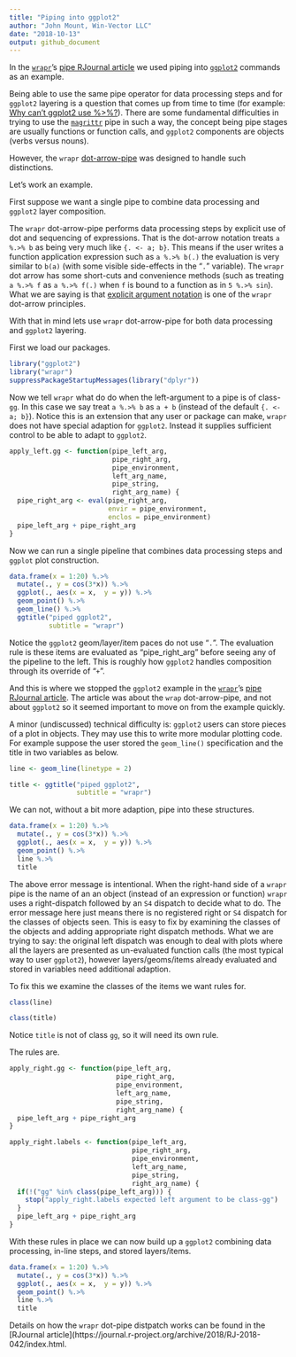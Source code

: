 ```yaml
---
title: "Piping into ggplot2"
author: "John Mount, Win-Vector LLC"
date: "2018-10-13"
output: github_document
---
```


In the [`wrapr`](https://winvector.github.io/wrapr/)'s [pipe RJournal article](https://journal.r-project.org/archive/2018/RJ-2018-042/index.html) we used piping into [`ggplot2`]( https://CRAN.R-project.org/package=ggplot2)
commands as an example. 

Being able to use the same pipe operator for data processing steps and for `ggplot2` layering is a question that comes up from time to time (for example:  [Why can’t ggplot2 use %>%?](https://community.rstudio.com/t/why-cant-ggplot2-use/4372)).  There are some fundamental difficulties in trying to use the [`magrittr`]( https://CRAN.R-project.org/package=magrittr) pipe in such a way, the concept being pipe stages are usually functions or function calls, and `ggplot2` components are objects (verbs versus nouns).

However, the `wrapr` [dot-arrow-pipe](https://winvector.github.io/wrapr/reference/dot_arrow.html) was designed to handle such distinctions.

Let's work an example.

First suppose we want a single pipe to combine data processing and `ggplot2` layer composition.  

The `wrapr` dot-arrow-pipe performs data processing steps by explicit use of dot and sequencing of expressions.  That is the dot-arrow notation treats `a %.>% b` as being very much like `{. <- a; b}`.  This means if the user writes a function application expression such as `a %.>% b(.)` the evaluation is very similar to `b(a)` (with some visible side-effects in the "`.`" variable).  The `wrapr` dot arrow has some short-cuts and convenience methods (such as treating `a %.>% f` as `a %.>% f(.)` when `f` is bound to a function as in `5 %.>% sin`). What we are saying is that [explicit argument notation](http://www.win-vector.com/blog/2018/03/r-tip-make-arguments-explicit-in-magrittr-dplyr-pipelines/) is one of the `wrapr` dot-arrow principles.

With that in mind lets use `wrapr` dot-arrow-pipe for both data processing and `ggplot2` layering.

First we load our packages.

```r
library("ggplot2")
library("wrapr")
suppressPackageStartupMessages(library("dplyr"))
```

Now we tell `wrapr` what do do when the left-argument to a pipe is of class-`gg`.  In this case we say treat `a %.>% b` as `a + b` (instead of the default `{. <- a; b}`).  Notice this is an extension that any user or package can make, `wrapr` does not have special adaption for `ggplot2`.  Instead it supplies sufficient control to be able to adapt to `ggplot2`.

```r
apply_left.gg <- function(pipe_left_arg,
                          pipe_right_arg,
                          pipe_environment,
                          left_arg_name,
                          pipe_string,
                          right_arg_name) {
  pipe_right_arg <- eval(pipe_right_arg,
                         envir = pipe_environment,
                         enclos = pipe_environment)
  pipe_left_arg + pipe_right_arg 
}
```

Now we can run a single pipeline that combines data processing steps and `ggplot` plot construction.

```r
data.frame(x = 1:20) %.>%
  mutate(., y = cos(3*x)) %.>%
  ggplot(., aes(x = x,  y = y)) %.>%
  geom_point() %.>%
  geom_line() %.>%
  ggtitle("piped ggplot2",
          subtitle = "wrapr")
```

Notice the `ggplot2` geom/layer/item paces do not use "`.`".  The evaluation rule is these items are evaluated as "pipe_right_arg" before seeing any of the pipeline to the left.  This is roughly how `ggplot2` handles composition through its override of "`+`".

And this is where we stopped the `ggplot2` example in the [`wrapr`](https://winvector.github.io/wrapr/)'s [pipe RJournal article](https://journal.r-project.org/archive/2018/RJ-2018-042/index.html).  The article was about the `wrap` dot-arrow-pipe, and not about `ggplot2` so it seemed important to move on from the example quickly.

A minor (undiscussed) technical difficulty is: `ggplot2` users can store pieces of a plot in objects.  They may use this to write more modular plotting code.  For example suppose the user stored the `geom_line()` specification and the title in two variables as below.

```r
line <- geom_line(linetype = 2)

title <- ggtitle("piped ggplot2",
                 subtitle = "wrapr")
```

We can not, without a bit more adaption, pipe into these structures.

```r
data.frame(x = 1:20) %.>%
  mutate(., y = cos(3*x)) %.>%
  ggplot(., aes(x = x,  y = y)) %.>%
  geom_point() %.>%
  line %.>%
  title
```

The above error message is intentional.  When the right-hand side of a `wrapr` pipe is the name of an an object (instead of an expression or function) `wrapr` uses a right-dispatch followed by an `S4` dispatch to decide what to do.  The error message here just means there is no registered right or `S4` dispatch for the classes of objects seen.  This is easy to fix by examining the classes of the objects and adding appropriate right dispatch methods.  What we are trying to say: the original left dispatch was enough to deal with plots where all the layers are presented as un-evaluated function calls (the most typical way to user `ggplot2`), however layers/geoms/items already evaluated and stored in variables need additional adaption.

To fix this we examine the classes of the items we want rules for.

```r
class(line)

class(title)
```

Notice `title` is not of class `gg`, so it will need its own rule.

The rules are.

```r
apply_right.gg <- function(pipe_left_arg,
                           pipe_right_arg,
                           pipe_environment,
                           left_arg_name,
                           pipe_string,
                           right_arg_name) {
  pipe_left_arg + pipe_right_arg 
}

apply_right.labels <- function(pipe_left_arg,
                               pipe_right_arg,
                               pipe_environment,
                               left_arg_name,
                               pipe_string,
                               right_arg_name) {
  if(!("gg" %in% class(pipe_left_arg))) {
    stop("apply_right.labels expected left argument to be class-gg")
  }
  pipe_left_arg + pipe_right_arg 
}
```

With these rules in place we can now build up a `ggplot2` combining data processing, in-line steps, and stored layers/items.

```r
data.frame(x = 1:20) %.>%
  mutate(., y = cos(3*x)) %.>%
  ggplot(., aes(x = x,  y = y)) %.>%
  geom_point() %.>%
  line %.>%
  title
```

Details on how the `wrapr` dot-pipe distpatch works can be found in the [RJournal article](https://journal.r-project.org/archive/2018/RJ-2018-042/index.html.

